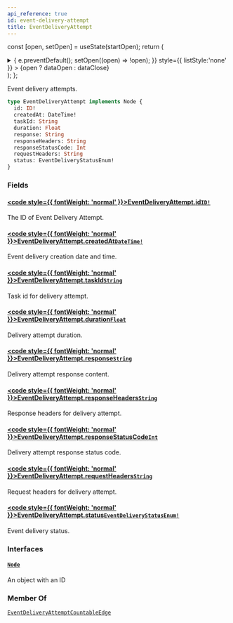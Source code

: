 ```yaml
---
api_reference: true
id: event-delivery-attempt
title: EventDeliveryAttempt
---
```






const [open, setOpen] = useState(startOpen);
return (
<details {...(open ? { open: true } : {})} className="details" style={{ border:'none', boxShadow:'none', background:'var(--ifm-background-color)' }}>
<summary
onClick={(e) => {
e.preventDefault();
setOpen((open) => !open);
}}
style={{ listStyle:'none' }} >
{open ? dataOpen : dataClose}
</summary>
{open && children}
</details>
);
};

Event delivery attempts.

```graphql
type EventDeliveryAttempt implements Node {
  id: ID!
  createdAt: DateTime!
  taskId: String
  duration: Float
  response: String
  responseHeaders: String
  responseStatusCode: Int
  requestHeaders: String
  status: EventDeliveryStatusEnum!
}
```

### Fields

#### [<code style={{ fontWeight: 'normal' }}>EventDeliveryAttempt.<b>id</b></code>](#)<Bullet />[`ID!`](../../../api-reference/miscellaneous/scalars/id.mdx) <Badge class="badge badge--secondary" text="non-null"/> <Badge class="badge badge--secondary" text="scalar"/> <Badge class="badge badge--secondary" text="miscellaneous"/>

The ID of Event Delivery Attempt.

#### [<code style={{ fontWeight: 'normal' }}>EventDeliveryAttempt.<b>createdAt</b></code>](#)<Bullet />[`DateTime!`](../../../api-reference/miscellaneous/scalars/date-time.mdx) <Badge class="badge badge--secondary" text="non-null"/> <Badge class="badge badge--secondary" text="scalar"/> <Badge class="badge badge--secondary" text="miscellaneous"/>

Event delivery creation date and time.

#### [<code style={{ fontWeight: 'normal' }}>EventDeliveryAttempt.<b>taskId</b></code>](#)<Bullet />[`String`](../../../api-reference/miscellaneous/scalars/string.mdx) <Badge class="badge badge--secondary" text="scalar"/> <Badge class="badge badge--secondary" text="miscellaneous"/>

Task id for delivery attempt.

#### [<code style={{ fontWeight: 'normal' }}>EventDeliveryAttempt.<b>duration</b></code>](#)<Bullet />[`Float`](../../../api-reference/miscellaneous/scalars/float.mdx) <Badge class="badge badge--secondary" text="scalar"/> <Badge class="badge badge--secondary" text="miscellaneous"/>

Delivery attempt duration.

#### [<code style={{ fontWeight: 'normal' }}>EventDeliveryAttempt.<b>response</b></code>](#)<Bullet />[`String`](../../../api-reference/miscellaneous/scalars/string.mdx) <Badge class="badge badge--secondary" text="scalar"/> <Badge class="badge badge--secondary" text="miscellaneous"/>

Delivery attempt response content.

#### [<code style={{ fontWeight: 'normal' }}>EventDeliveryAttempt.<b>responseHeaders</b></code>](#)<Bullet />[`String`](../../../api-reference/miscellaneous/scalars/string.mdx) <Badge class="badge badge--secondary" text="scalar"/> <Badge class="badge badge--secondary" text="miscellaneous"/>

Response headers for delivery attempt.

#### [<code style={{ fontWeight: 'normal' }}>EventDeliveryAttempt.<b>responseStatusCode</b></code>](#)<Bullet />[`Int`](../../../api-reference/miscellaneous/scalars/int.mdx) <Badge class="badge badge--secondary" text="scalar"/> <Badge class="badge badge--secondary" text="miscellaneous"/>

Delivery attempt response status code.

#### [<code style={{ fontWeight: 'normal' }}>EventDeliveryAttempt.<b>requestHeaders</b></code>](#)<Bullet />[`String`](../../../api-reference/miscellaneous/scalars/string.mdx) <Badge class="badge badge--secondary" text="scalar"/> <Badge class="badge badge--secondary" text="miscellaneous"/>

Request headers for delivery attempt.

#### [<code style={{ fontWeight: 'normal' }}>EventDeliveryAttempt.<b>status</b></code>](#)<Bullet />[`EventDeliveryStatusEnum!`](../../../api-reference/webhooks/enums/event-delivery-status-enum.mdx) <Badge class="badge badge--secondary" text="non-null"/> <Badge class="badge badge--secondary" text="enum"/> <Badge class="badge badge--secondary" text="webhooks"/>

Event delivery status.

### Interfaces

#### [`Node`](../../../api-reference/miscellaneous/interfaces/node.mdx) <Badge class="badge badge--secondary" text="interface"/> <Badge class="badge badge--secondary" text="miscellaneous"/>

An object with an ID

### Member Of

[`EventDeliveryAttemptCountableEdge`](../../../api-reference/miscellaneous/objects/event-delivery-attempt-countable-edge.mdx) <Badge class="badge badge--secondary" text="object"/>
